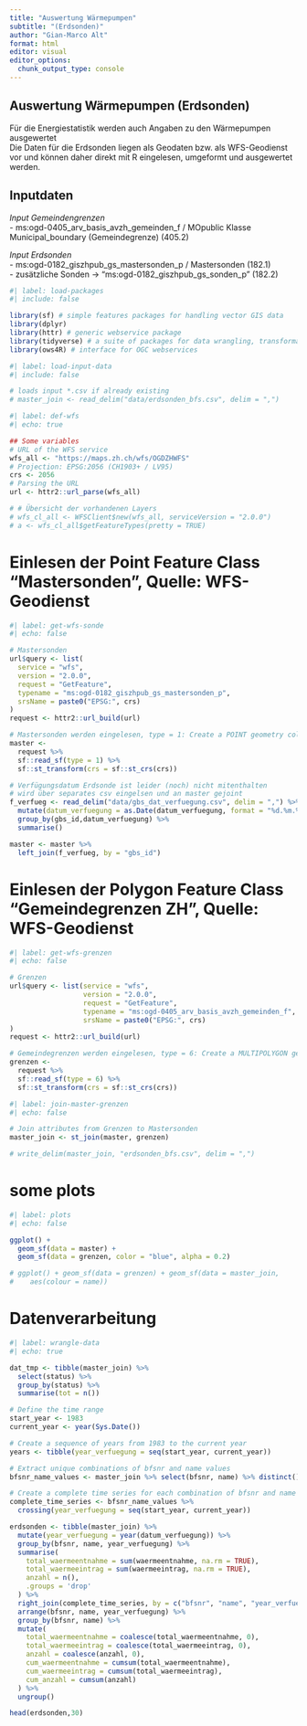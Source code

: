 ```yaml
---
title: "Auswertung Wärmepumpen"
subtitle: "(Erdsonden)"
author: "Gian-Marco Alt"
format: html
editor: visual
editor_options: 
  chunk_output_type: console
---
```


## Auswertung Wärmepumpen (Erdsonden)

Für die Energiestatistik werden auch Angaben zu den Wärmepumpen ausgewertet<br> Die Daten für die Erdsonden liegen als Geodaten bzw. als WFS-Geodienst vor und können daher direkt mit R eingelesen, umgeformt und ausgewertet werden.

## Inputdaten

*Input Gemeindengrenzen*<br> - ms:ogd-0405_arv_basis_avzh_gemeinden_f / MOpublic Klasse Municipal_boundary (Gemeindegrenze) (405.2)

*Input Erdsonden*<br> - ms:ogd-0182_giszhpub_gs_mastersonden_p / Mastersonden (182.1)<br> - zusätzliche Sonden -\> "ms:ogd-0182_giszhpub_gs_sonden_p" (182.2)

```r
#| label: load-packages
#| include: false

library(sf) # simple features packages for handling vector GIS data
library(dplyr)
library(httr) # generic webservice package
library(tidyverse) # a suite of packages for data wrangling, transformation, plotting, ...
library(ows4R) # interface for OGC webservices

```

```r
#| label: load-input-data
#| include: false

# loads input *.csv if already existing
# master_join <- read_delim("data/erdsonden_bfs.csv", delim = ",")

```

```r
#| label: def-wfs
#| echo: true

## Some variables
# URL of the WFS service
wfs_all <- "https://maps.zh.ch/wfs/OGDZHWFS"
# Projection: EPSG:2056 (CH1903+ / LV95)
crs <- 2056
# Parsing the URL
url <- httr2::url_parse(wfs_all)

# # Übersicht der vorhandenen Layers
# wfs_cl_all <- WFSClient$new(wfs_all, serviceVersion = "2.0.0")
# a <- wfs_cl_all$getFeatureTypes(pretty = TRUE)

```

# Einlesen der Point Feature Class "Mastersonden", Quelle: WFS-Geodienst

```r
#| label: get-wfs-sonde
#| echo: false

# Mastersonden
url$query <- list(
  service = "wfs",
  version = "2.0.0",
  request = "GetFeature",
  typename = "ms:ogd-0182_giszhpub_gs_mastersonden_p",
  srsName = paste0("EPSG:", crs)
)
request <- httr2::url_build(url)

# Mastersonden werden eingelesen, type = 1: Create a POINT geometry column.
master <- 
  request %>% 
  sf::read_sf(type = 1) %>% 
  sf::st_transform(crs = sf::st_crs(crs))

# Verfügungsdatum Erdsonde ist leider (noch) nicht mitenthalten
# wird über separates csv eingelsen und an master gejoint
f_verfueg <- read_delim("data/gbs_dat_verfuegung.csv", delim = ",") %>%
  mutate(datum_verfuegung = as.Date(datum_verfuegung, format = "%d.%m.%Y")) %>% 
  group_by(gbs_id,datum_verfuegung) %>% 
  summarise()

master <- master %>% 
  left_join(f_verfueg, by = "gbs_id")

```

# Einlesen der Polygon Feature Class "Gemeindegrenzen ZH", Quelle: WFS-Geodienst

```r
#| label: get-wfs-grenzen
#| echo: false

# Grenzen
url$query <- list(service = "wfs",
                  version = "2.0.0",
                  request = "GetFeature",
                  typename = "ms:ogd-0405_arv_basis_avzh_gemeinden_f",
                  srsName = paste0("EPSG:", crs)
)
request <- httr2::url_build(url)

# Gemeindegrenzen werden eingelesen, type = 6: Create a MULTIPOLYGON geometry column.
grenzen <- 
  request %>% 
  sf::read_sf(type = 6) %>% 
  sf::st_transform(crs = sf::st_crs(crs))

```

```r
#| label: join-master-grenzen
#| echo: false

# Join attributes from Grenzen to Mastersonden
master_join <- st_join(master, grenzen)

# write_delim(master_join, "erdsonden_bfs.csv", delim = ",")
```

# some plots

```r
#| label: plots
#| echo: false

ggplot() +
  geom_sf(data = master) +
  geom_sf(data = grenzen, color = "blue", alpha = 0.2)

# ggplot() + geom_sf(data = grenzen) + geom_sf(data = master_join, 
#    aes(colour = name))

```

# Datenverarbeitung

```r
#| label: wrangle-data
#| echo: true

dat_tmp <- tibble(master_join) %>%
  select(status) %>% 
  group_by(status) %>% 
  summarise(tot = n())

# Define the time range
start_year <- 1983
current_year <- year(Sys.Date())

# Create a sequence of years from 1983 to the current year
years <- tibble(year_verfuegung = seq(start_year, current_year))

# Extract unique combinations of bfsnr and name values
bfsnr_name_values <- master_join %>% select(bfsnr, name) %>% distinct()

# Create a complete time series for each combination of bfsnr and name
complete_time_series <- bfsnr_name_values %>%
  crossing(year_verfuegung = seq(start_year, current_year))

erdsonden <- tibble(master_join) %>% 
  mutate(year_verfuegung = year(datum_verfuegung)) %>%
  group_by(bfsnr, name, year_verfuegung) %>% 
  summarise(
    total_waermeentnahme = sum(waermeentnahme, na.rm = TRUE),
    total_waermeeintrag = sum(waermeeintrag, na.rm = TRUE),
    anzahl = n(),
    .groups = 'drop'
  ) %>%
  right_join(complete_time_series, by = c("bfsnr", "name", "year_verfuegung")) %>%
  arrange(bfsnr, name, year_verfuegung) %>%
  group_by(bfsnr, name) %>%
  mutate(
    total_waermeentnahme = coalesce(total_waermeentnahme, 0),
    total_waermeeintrag = coalesce(total_waermeeintrag, 0),
    anzahl = coalesce(anzahl, 0),
    cum_waermeentnahme = cumsum(total_waermeentnahme),
    cum_waermeeintrag = cumsum(total_waermeeintrag),
    cum_anzahl = cumsum(anzahl)
  ) %>%
  ungroup()

head(erdsonden,30)

```
